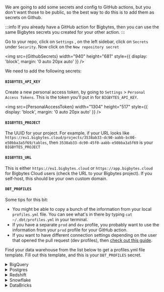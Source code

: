 
We are going to add some secrets and config to GitHub actions, but you don't want those to be public, so the best way to do this is to add them as secrets on Github.

:::info
If you already have a GitHub action for Bigbytes, then you can use the same Bigbytes secrets you created for your other action.
:::

Go to your repo, click on `Settings` , on the left sidebar, click on `Secrets` under `Security`. Now click on the `New repository secret`

<img
  src={GithubSecrets}
  width="940"
  height="681"
  style={{ display: 'block', margin: '0 auto 20px auto' }}
/>

We need to add the following secrets:

#### `BIGBYTES_API_KEY`

Create a new personal access token, by going to `Settings` > `Personal Access Tokens`. This is the token you'll put in for `BIGBYTES_API_KEY`.

<img
  src={PersonalAccessToken}
  width="1304"
  height="517"
  style={{ display: 'block', margin: '0 auto 20px auto' }}
/>

#### `BIGBYTES_PROJECT`

The UUID for your project. For example, if your URL looks like `https://eu1.bigbytes.cloud/projects/3538ab33-dc90-aabb-bc00-e50bba3a5f69/tables`, then `3538ab33-dc90-45f0-aabb-e50bba3a5f69` is your `BIGBYTES_PROJECT`

#### `BIGBYTES_URL`

This is either `https://eu1.bigbytes.cloud` or `https://app.bigbytes.cloud` for Bigbytes Cloud users (check the URL to your Bigbytes project).
If you self-host, this should be your own custom domain.

#### `DBT_PROFILES`

Some tips for this bit:

- You might be able to copy a bunch of the information from your local `profiles.yml` file. You can see what's in there by typing `cat ~/.dbt/profiles.yml` in your terminal.
- If you have a separate `prod` and `dev` profile, you probably want to use the information from your `prod` profile for your GitHub action.
- If you want to have different connection settings depending on the user that opened the pull request (dev profiles), then [check out this guide](/guides/cli/how-to-use-bigbytes-preview#how-to-use-the-developer-credentials-in-your-preview-project).

Find your data warehouse from the list below to get a profiles.yml file template. Fill out this template, and this is your `DBT_PROFILES` secret.

<details>
  <summary>BigQuery</summary>
  BigQuery OAuth:

Step 1: create a secret called `GOOGLE_APPLICATION_CREDENTIALS`

Add the service account credentials (the JSON file) that you want to use for your GitHub action. It should look something like this:

```json
{
  "type": "service_account",
  "project_id": "jaffle_shop",
  "private_key_id": "12345",
  "private_key": "-----BEGIN PRIVATE KEY----- ... -----END PRIVATE KEY-----\n",
  "client_email": "jaffle_shop@jaffle_shop.iam.gserviceaccount.com",
  "client_id": "12345",
  "auth_uri": "https://accounts.google.com/o/oauth2/auth",
  "token_uri": "https://oauth2.googleapis.com/token",
  "auth_provider_x509_cert_url": "https://www.googleapis.com/oauth2/v1/certs",
  "client_x509_cert_url": "https://www.googleapis.com/robot/v1/metadata/x509/jaffle_shop"
}
```

Step 2: create another secret called `DBT_PROFILES`

Copy-paste this template into the secret and fill out the details.

This will always use this project connection in your GitHub actions. If you want your preview projects to have different connection settings depending on the user that opened the pull request (dev profiles), then see what you need to add to your secret [in this guide](/guides/cli/how-to-use-bigbytes-preview#how-to-use-the-developer-credentials-in-your-preview-project).

```yaml
[my-bigquery-db]: # this is the name of your project
  target: dev
  outputs:
    dev:
      type: bigquery
      method: oauth
      keyfile: keyfile.json # no need to change this! We'll automatically use the keyfile you created in the last step.
      project: [GCP project id]
      dataset: [the name of your dbt dataset]
```

More info in dbt's profiles docs: https://docs.getdbt.com/reference/warehouse-profiles/bigquery-profile#service-account-file

</details>

<details>
  <summary>Postgres</summary>
  Postgres profile configuration:

```yaml
company-name:
  target: dev
  outputs:
    dev:
      type: postgres
      host: [hostname]
      user: [username]
      password: [password]
      port: [port]
      dbname: [database name]
      schema: [dbt schema]
      threads: [1 or more]
      keepalives_idle: 0
      connect_timeout: 10
      retries: 1
```

More info in dbt's profiles docs: https://docs.getdbt.com/reference/warehouse-profiles/postgres-profile#profile-configuration

This will always use this project connection in your GitHub actions. If you want your preview projects to have different connection settings depending on the user that opened the pull request (dev profiles), then see what you need to add to your secret [in this guide](/guides/cli/how-to-use-bigbytes-preview#how-to-use-the-developer-credentials-in-your-preview-project).

</details>

<details>
  <summary>Redshift</summary>
  Redshift password-based authentication:

```yaml
company-name:
  target: dev
  outputs:
    dev:
      type: redshift
      host: [hostname.region.redshift.amazonaws.com]
      user: [username]
      password: [password]
      port: 5439
      dbname: analytics
      schema: analytics
      threads: 4
      keepalives_idle: 240
      connect_timeout: 10
      ra3_node: true # enables cross-database sources
```

More info in dbt's profiles docs: https://docs.getdbt.com/reference/warehouse-profiles/redshift-profile#password-based-authentication

This will always use this project connection in your GitHub actions. If you want your preview projects to have different connection settings depending on the user that opened the pull request (dev profiles), then see what you need to add to your secret [in this guide](/guides/cli/how-to-use-bigbytes-preview#how-to-use-the-developer-credentials-in-your-preview-project).

</details>

<details>
  <summary>Snowflake</summary> 
  User / Password authentication:

```yaml
my-snowflake-db:
  target: dev
  outputs:
    dev:
      type: snowflake
      account: [account id]

      # User/password auth
      user: [username]
      password: [password]

      role: [user role]
      database: [database name]
      warehouse: [warehouse name]
      schema: [dbt schema]
      threads: [1 or more]
      client_session_keep_alive: False
      query_tag: [anything]
```

More info in dbt's profiles docs: https://docs.getdbt.com/reference/warehouse-profiles/snowflake-profile#user--password-authentication

This will always use this project connection in your GitHub actions. If you want your preview projects to have different connection settings depending on the user that opened the pull request (dev profiles), then see what you need to add to your secret [in this guide](/guides/cli/how-to-use-bigbytes-preview#how-to-use-the-developer-credentials-in-your-preview-project).

</details>

<details>
  <summary>DataBricks</summary>
  Set up a DataBricks target:

```yaml
your_profile_name:
  target: dev
  outputs:
    dev:
      type: databricks
      catalog:
        [
          optional catalog name,
          if you are using Unity Catalog,
          only available in dbt-databricks>=1.1.1,
        ]
      schema: [schema name]
      host: [yourorg.databrickshost.com]
      http_path: [/sql/your/http/path]
      token: [dapiXXXXXXXXXXXXXXXXXXXXXXX] # Personal Access Token (PAT)
      threads: [1 or more]
```

More info in dbt's profiles docs: https://docs.getdbt.com/reference/warehouse-profiles/bigquery-profile#service-account-json

This will always use this project connection in your GitHub actions. If you want your preview projects to have different connection settings depending on the user that opened the pull request (dev profiles), then see what you need to add to your secret [in this guide](/guides/cli/how-to-use-bigbytes-preview#how-to-use-the-developer-credentials-in-your-preview-project).

</details>
